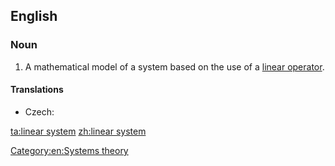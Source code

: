 ==English==
{{wikipedia}}

===Noun===
{{en-noun}}

# A mathematical model of a system based on the use of a [[linear operator]].

====Translations====
{{trans-top|mathematical model of a system}}
* Czech: {{t|cs|lineární systém|m}}
{{trans-mid}}
{{trans-bottom}}

[[Category:en:Systems theory]]

[[ta:linear system]]
[[zh:linear system]]